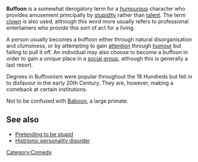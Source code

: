 '''Buffoon''' is a somewhat derogatory term for a [[humour]]ous character who provides amusement principally by [[stupidity]] rather than [[talent]]. The term [[clown]] is also used, although this word more usually refers to professional entertainers who provide this sort of act for a living.

A person usually becomes a buffoon either through natural disorganisation and clumsiness, or by attempting to gain [[attention]] through [[humour]] but failing to pull it off. An individual may also choose to become a buffoon in order to gain a unique place in a [[social group]], although this is generally a last resort.

Degrees in Buffoonism were popular throughout the 18 Hundreds but fell in to disfavour in the early 20th Century. They are, however, making a comeback at certain institutions.

Not to be confused with [[Baboon]], a large primate.

== See also ==
*[[Pretending to be stupid]]
*[[Histrionic personality disorder]]

[[Category:Comedy]]
{{stub}}
